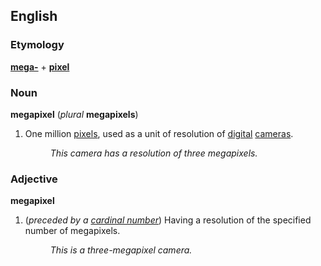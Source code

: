 ==English==
===Etymology===
'''[[mega-]]''' + '''[[pixel]]'''

===Noun===
'''megapixel''' (''plural'' '''megapixels''')

#One million [[pixel]]s, used as a unit of resolution of [[digital]] [[camera]]s.
#:''This camera has a resolution of three megapixels.''

===Adjective===
'''megapixel'''

#(''preceded by a [[cardinal number]]'') Having a resolution of the specified number of megapixels.
#:''This is a three-megapixel camera.''